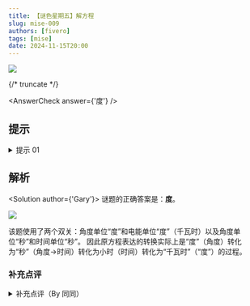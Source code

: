 ```yaml
---
title: 【谜色星期五】解方程
slug: mise-009
authors: [fivero]
tags: [mise]
date: 2024-11-15T20:00
---
```


![](./mise-009.assets/mise-009.webp)

{/* truncate */}

<AnswerCheck answer={'度'} />

## 提示

<details>
    <summary>提示 01</summary>

    题目中的“W”是单位“瓦特”。

</details>

## 解析

<Solution author={'Gary'}>
谜题的正确答案是：**度**。

![](./mise-009.assets/mise-009-sol.webp)

该题使用了两个双关：角度单位“度”和电能单位“度”（千瓦时）以及角度单位“秒”和时间单位“秒”。
因此原方程表达的转换实际上是“度”（角度）转化为“秒”（角度→时间）转化为小时（时间）转化为“千瓦时”（“度”）的过程。

</Solution>

### 补充点评

<details>
    <summary>补充点评（By 同同）</summary>

    按照 Winfrid 的建议，这道题的题面保留了最初的设计，呈现为一个简单的计算式。

    <center>
        ![](./mise-009.assets/mise-009-sol-1.webp)
    </center>

    不过我私下觉得，这个形式不能体现 1 度或 1 小时除以 60 再除以 60 后的这两档仍然是有意义的物理量，
    使得其中的一对除以 60 和乘以 60 在计算式中有些多余。
    我提出过另外一种题目呈现形式，不知道大家觉得哪种更好。

    <center>
        ![](./mise-009.assets/mise-009-sol-2.webp)
        <ImgCaption>我设计的草稿。这样可以表现每一个位置都是有意义的单位</ImgCaption>
    </center>

    “度”似乎是一个很常见的中文单位。这有可能是因为“度”在中文中有“度量”之类的含义，使得这个字和物理量的契合度很高。
    例如这里的角度，时间和电能，还有温度等等都和“度”的单位有关。
    答案示例给出的“表”也可以和钟表或电表联系起来，将这道题目中三个物理量中的至少两个联系了起来。

</details>
